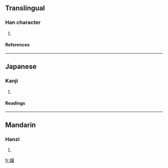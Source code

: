==Translingual==
===Han character===
{{Han char|rn=38|rad=女|as=11|sn=14|four=4443<sub>4</sub>|canj=女廿中人 (VTLO)}}
# {{defn|Han|sort=女11}}
====References====
{{Han ref|kx=0270.100|dkj=06665|dj=0538.060|hdz=21075.090|uh=5AE8|ud=23272|bh=E17B|bd=57723}}
----
==Japanese==
===Kanji===
{{ja-kanji|grade=|rs=女11}}
# {{defn|Japanese}} 
====Readings====
{{ja-readings|on=[[かん]] (kan), [[ぜん]] (zen), [[ねん]] (nen)|kun=[[いかる]] (ikaru), [[つつしむ]] (tsutsushimu)}}
----
==Mandarin==
===Hanzi===
{{cmn-hanzi|pin=[[hān]] ([[han1]])|wg=han<sup>1</sup>}}
# {{defn|Mandarin}}

[[fr:嫨]]